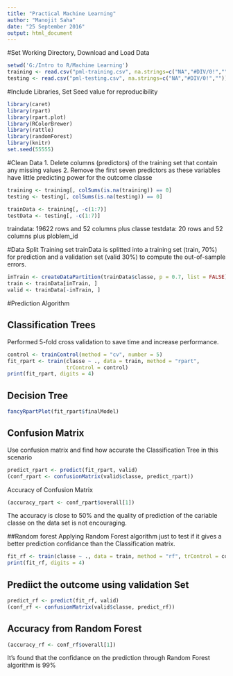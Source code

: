 ---
title: "Practical Machine Learning"
author: "Manojit Saha"
date: "25 September 2016"
output: html_document
---

#Set Working Directory, Download and Load Data

```{r echo=TRUE}
setwd('G:/Intro to R/Machine Learning')
training <- read.csv("pml-training.csv", na.strings=c("NA","#DIV/0!",""))
testing <- read.csv("pml-testing.csv", na.strings=c("NA","#DIV/0!",""))

```

#Include Libraries, Set Seed value for reproducibility

```{r echo=TRUE}
library(caret)
library(rpart)
library(rpart.plot)
library(RColorBrewer)
library(rattle)
library(randomForest)
library(knitr)
set.seed(55555)

```
#Clean Data
1. Delete columns (predictors) of the training set that contain any missing values
2. Remove the first seven predictors as these variables have little predicting power for the outcome classe

```{r echo=TRUE}
training <- training[, colSums(is.na(training)) == 0]
testing <- testing[, colSums(is.na(testing)) == 0]

trainData <- training[, -c(1:7)]
testData <- testing[, -c(1:7)]


```
traindata: 19622 rows and 52 columns plus classe
testdata: 20 rows and 52 columns plus ploblem_id

#Data Split
Training set trainData is splitted into a training set (train, 70%) for prediction and a validation set (valid 30%) to compute the out-of-sample errors.

```{r echo=TRUE}
inTrain <- createDataPartition(trainData$classe, p = 0.7, list = FALSE)
train <- trainData[inTrain, ]
valid <- trainData[-inTrain, ]

```


#Prediction Algorithm

## Classification Trees

Performed 5-fold cross validation to save time and increase performance.
```{r echo=TRUE}
control <- trainControl(method = "cv", number = 5)
fit_rpart <- train(classe ~ ., data = train, method = "rpart", 
                   trControl = control)
print(fit_rpart, digits = 4)

```
## Decision Tree

```{r echo=TRUE}
fancyRpartPlot(fit_rpart$finalModel)

```
## Confusion Matrix
Use confusion matrix and find how accurate the Classification Tree in this scenario
```{r echo=TRUE}

predict_rpart <- predict(fit_rpart, valid)
(conf_rpart <- confusionMatrix(valid$classe, predict_rpart))


```
Accuracy of Confusion Matrix

```{r echo=TRUE}
(accuracy_rpart <- conf_rpart$overall[1])

```

The accuracy is close to 50% and the quality of prediction of the cariable classe on the data set is not encouraging.

##Random forest
Applying Random Forest algorithm just to test if it gives a better prediction confidance than the Classification matrix.

```{r echo=TRUE}
fit_rf <- train(classe ~ ., data = train, method = "rf", trControl = control)
print(fit_rf, digits = 4)

```
## Prediict the outcome using validation Set

```{r echo=TRUE}

predict_rf <- predict(fit_rf, valid)
(conf_rf <- confusionMatrix(valid$classe, predict_rf))
```
## Accuracy from Random Forest
```{r echo=TRUE}
(accuracy_rf <- conf_rf$overall[1])
```
It's found that the confidance on the prediction through Random Forest algorithm is 99% 
